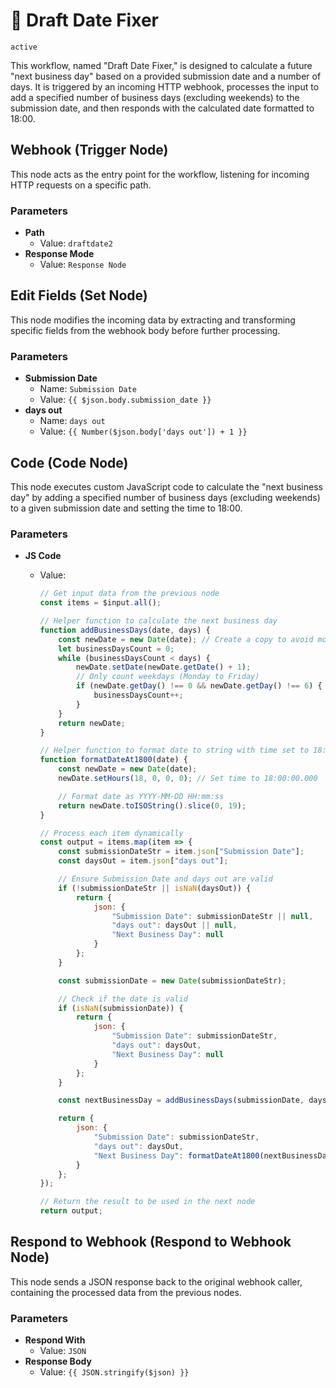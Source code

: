 # 🏒 Draft Date Fixer

```active```

This workflow, named "Draft Date Fixer," is designed to calculate a future "next business day" based on a provided submission date and a number of days. It is triggered by an incoming HTTP webhook, processes the input to add a specified number of business days (excluding weekends) to the submission date, and then responds with the calculated date formatted to 18:00.

## Webhook (Trigger Node)

This node acts as the entry point for the workflow, listening for incoming HTTP requests on a specific path.

### Parameters

- **Path**
  - Value: `draftdate2`
- **Response Mode**
  - Value: `Response Node`

## Edit Fields (Set Node)

This node modifies the incoming data by extracting and transforming specific fields from the webhook body before further processing.

### Parameters

- **Submission Date**
  - Name: `Submission Date`
  - Value: `{{ $json.body.submission_date }}`
- **days out**
  - Name: `days out`
  - Value: `{{ Number($json.body['days out']) + 1 }}`

## Code (Code Node)

This node executes custom JavaScript code to calculate the "next business day" by adding a specified number of business days (excluding weekends) to a given submission date and setting the time to 18:00.

### Parameters

- **JS Code**
  - Value:

    ```javascript
    // Get input data from the previous node
    const items = $input.all();
    
    // Helper function to calculate the next business day
    function addBusinessDays(date, days) {
        const newDate = new Date(date); // Create a copy to avoid modifying original
        let businessDaysCount = 0;
        while (businessDaysCount < days) {
            newDate.setDate(newDate.getDate() + 1);
            // Only count weekdays (Monday to Friday)
            if (newDate.getDay() !== 0 && newDate.getDay() !== 6) {
                businessDaysCount++;
            }
        }
        return newDate;
    }
    
    // Helper function to format date to string with time set to 18:00
    function formatDateAt1800(date) {
        const newDate = new Date(date);
        newDate.setHours(18, 0, 0, 0); // Set time to 18:00:00.000
    
        // Format date as YYYY-MM-DD HH:mm:ss
        return newDate.toISOString().slice(0, 19);
    }
    
    // Process each item dynamically
    const output = items.map(item => {
        const submissionDateStr = item.json["Submission Date"];
        const daysOut = item.json["days out"];
    
        // Ensure Submission Date and days out are valid
        if (!submissionDateStr || isNaN(daysOut)) {
            return {
                json: {
                    "Submission Date": submissionDateStr || null,
                    "days out": daysOut || null,
                    "Next Business Day": null
                }
            };
        }
    
        const submissionDate = new Date(submissionDateStr);
    
        // Check if the date is valid
        if (isNaN(submissionDate)) {
            return {
                json: {
                    "Submission Date": submissionDateStr,
                    "days out": daysOut,
                    "Next Business Day": null
                }
            };
        }
    
        const nextBusinessDay = addBusinessDays(submissionDate, daysOut);
    
        return {
            json: {
                "Submission Date": submissionDateStr,
                "days out": daysOut,
                "Next Business Day": formatDateAt1800(nextBusinessDay)
            }
        };
    });
    
    // Return the result to be used in the next node
    return output;
    ```

## Respond to Webhook (Respond to Webhook Node)

This node sends a JSON response back to the original webhook caller, containing the processed data from the previous nodes.

### Parameters

- **Respond With**
  - Value: `JSON`
- **Response Body**
  - Value: `{{ JSON.stringify($json) }}`
